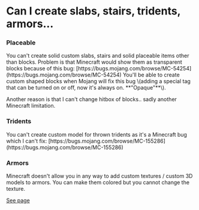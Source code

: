 # Can I create slabs, stairs, tridents, armors...

### Placeable


<Warning>
You can't create solid custom slabs, stairs and solid placeable items other than blocks. Problem is that Minecraft would show them as transparent blocks because of this bug: [https://bugs.mojang.com/browse/MC-54254](https://bugs.mojang.com/browse/MC-54254) You'll be able to create custom shaped blocks when Mojang will fix this bug \(adding a special tag that can be turned on or off, now it's always on. **"Opaque"**\).

Another reason is that I can't change hitbox of blocks.. sadly another Minecraft limitation.
</Warning>


### Tridents


<Warning>
You can't create custom model for thrown tridents as it's a Minecraft bug which I can't fix: [https://bugs.mojang.com/browse/MC-155286](https://bugs.mojang.com/browse/MC-155286)
</Warning>


### Armors


<Warning>
Minecraft doesn't allow you in any way to add custom textures / custom 3D models to armors.  
You can make them colored but you cannot change the texture.
</Warning>



[See page](/plugin-usage/adding-content/creating-a-custom-item/armor)